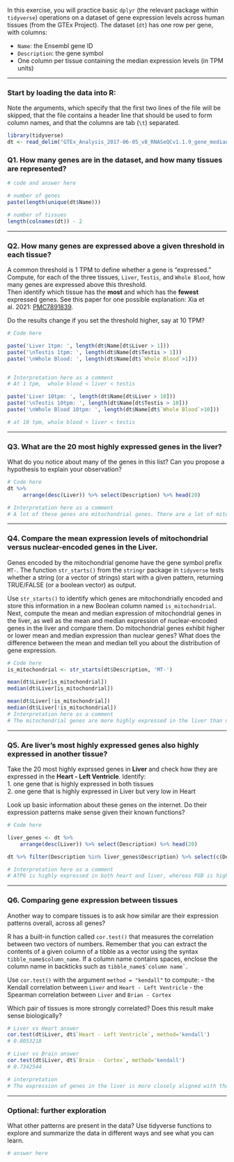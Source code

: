 In this exercise, you will practice basic `dplyr` (the relevant package within `tidyverse`) operations on a dataset of gene expression levels across human tissues (from the GTEx Project). The dataset (`dt`) has one row per gene, with columns:

-   `Name`: the Ensembl gene ID\
-   `Description`: the gene symbol
-   One column per tissue containing the median expression levels (in TPM units)

------------------------------------------------------------------------

### Start by loading the data into R:

Note the arguments, which specify that the first two lines of the file will be skipped, that the file contains a header line that should be used to form column names, and that the columns are tab (`\t`) separated.

```r
library(tidyverse)
dt <- read_delim("GTEx_Analysis_2017-06-05_v8_RNASeQCv1.1.9_gene_median_tpm.gct.gz", skip = 2, col_names = TRUE, delim = "\t")
```

### Q1. How many genes are in the dataset, and how many tissues are represented?

```r

# code and answer here

# number of genes
paste(length(unique(dt$Name)))

# number of tissues
length(colnames(dt)) - 2
```

------------------------------------------------------------------------

### Q2. How many genes are expressed above a given threshold in each tissue?

A common threshold is 1 TPM to define whether a gene is "expressed."\
Compute, for each of the three tissues, `Liver`, `Testis`, and `Whole Blood`, how many genes are expressed above this threshold.\
Then identify which tissue has the **most** and which has the **fewest** expressed genes. See this paper for one possible explanation: Xia et al. 2021: [PMC7891839](https://pmc.ncbi.nlm.nih.gov/articles/PMC7891839/).

Do the results change if you set the threshold higher, say at 10 TPM?

```r

# Code here

paste('Liver 1tpm: ', length(dt$Name[dt$Liver > 1]))
paste('\nTestis 1tpm: ', length(dt$Name[dt$Testis > 1]))
paste('\nWhole Blood: ', length(dt$Name[dt$`Whole Blood`>1]))


# Interpretation here as a comment
# At 1 tpm,  whole blood < liver < testis

paste('Liver 10tpm: ', length(dt$Name[dt$Liver > 10]))
paste('\nTestis 10tpm: ', length(dt$Name[dt$Testis > 10]))
paste('\nWhole Blood 10tpm: ', length(dt$Name[dt$`Whole Blood`>10]))

# at 10 tpm, whole blood < liver < testis
```

------------------------------------------------------------------------

### Q3. What are the 20 most highly expressed genes in the liver?

What do you notice about many of the genes in this list? Can you propose a hypothesis to explain your observation?

```r

# Code here
dt %>%
     arrange(desc(Liver)) %>% select(Description) %>% head(20)

# Interpretation here as a comment
# A lot of these genes are mitochondrial genes. There are a lot of mitochondria in the liver so this makes sense.

```

------------------------------------------------------------------------

### Q4. Compare the mean expression levels of mitochondrial versus nuclear-encoded genes in the Liver.

Genes encoded by the mitochondrial genome have the gene symbol prefix `MT-`. The function `str_starts()` from the `stringr` package in `tidyverse` tests whether a string (or a vector of strings) start with a given pattern, returning TRUE/FALSE (or a boolean vector) as output.

Use `str_starts()` to identify which genes are mitochondrially encoded and store this information in a new Boolean column named `is_mitochondrial`. Next, compute the mean and median expression of mitochondrial genes in the liver, as well as the mean and median expression of nuclear-encoded genes in the liver and compare them. Do mitochondrial genes exhibit higher or lower mean and median expression than nuclear genes? What does the difference between the mean and median tell you about the distribution of gene expression.

```r
# Code here
is_mitochondrial <- str_starts(dt$Description, 'MT-')

mean(dt$Liver[is_mitochondrial])
median(dt$Liver[is_mitochondrial])

mean(dt$Liver[!is_mitochondrial])
median(dt$Liver[!is_mitochondrial])
# Interpretation here as a comment
# The mitochondrial genes are more highly expressed in the liver than nuclear genes. The mean of mt gene expression is much higher than the median, which means that about half of mt genes are expressed at near 0 TPM, and the other half are skewed at a very high gene expression.
```

------------------------------------------------------------------------

### Q5. Are liver’s most highly expressed genes also highly expressed in another tissue?

Take the 20 most highly exprssed genes in **Liver** and check how they are expressed in the **Heart - Left Ventricle**. Identify:\
1. one gene that is highly expressed in both tissues\
2. one gene that is highly expressed in Liver but very low in Heart

Look up basic information about these genes on the internet. Do their expression patterns make sense given their known functions?

```r

# Code here

liver_genes <- dt %>%
    arrange(desc(Liver)) %>% select(Description) %>% head(20)

dt %>% filter(Description %in% liver_genes$Description) %>% select(c(Description, `Heart - Left Ventricle`))

# Interpretation here as a comment
# ATP6 is highly expressed in both heart and liver, whereas FGB is highly expressed in the liver but not in the heart. FGB encodes fibrinogen, which is a protein used in blood clotting. It is primarily synthesized and secreted in the liver, which is why it would make sense that it is highly expressed in the liver and not in the heart.
```

------------------------------------------------------------------------

### Q6. Comparing gene expression between tissues

Another way to compare tissues is to ask how similar are their expression patterns overall, across all genes?

R has a built-in function called `cor.test()` that measures the correlation between two vectors of numbers. Remember that you can extract the contents of a given column of a tibble as a vector using the syntax `tibble_name$column_name`. If a column name contains spaces, enclose the column name in backticks such as `` tibble_name$`column name` ``.

Use `cor.test()` with the argument `method = "kendall"` to compute: - the Kendall correlation between `Liver` and `Heart - Left Ventricle` - the Spearman correlation between `Liver` and `Brian - Cortex`

Which pair of tissues is more strongly correlated? Does this result make sense biologically?

```r
# Liver vs Heart answer
cor.test(dt$Liver, dt$`Heart - Left Ventricle`, method='kendall')
# 0.8053218

# Liver vs Brain answer
cor.test(dt$Liver, dt$`Brain - Cortex`, method='kendall')
# 0.7342544

# interpretation
# The expression of genes in the liver is more closely aligned with those of the heart than in the brain. Given that both the heart and liver are in the cardiovascular system, while the brain is not, I would expect that the heart and liver would have more pathways in common than with the brain.
```

------------------------------------------------------------------------

### Optional: further exploration

What other patterns are present in the data? Use tidyverse functions to explore and summarize the data in different ways and see what you can learn.

```r
# answer here
```
